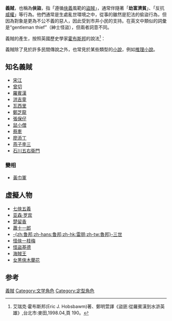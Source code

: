 '''義賊'''，也稱為'''俠盜'''，指「遵循[[俠|俠]][[義|義]]風範的[[盜賊|盜賊]]」，通常伴隨著「'''劫富濟貧'''」、「反抗[[威權主義|威權]]」等行為。他們通常是生處亂世環境之中，從事的雖然是犯法的偷盜行為，但因為對象是更為不公不義的惡人，因此受到市井小民的支持。在英文中類似的詞彙是“gentleman thief”（紳士怪盜），但兩者詞意不同。

義賊的產生，按照英國歷史學家[[艾瑞克·霍布斯邦|霍布斯邦]]的說法<ref>艾瑞克‧霍布斯邦(Eric J. Hobsbawm)著、鄭明萱譯《盜匪:從羅賓漢到水滸英雄》,台北市:麥田,1998.04,頁 190。</ref>：

{{Cquote|當我們抽絲剝繭，將強盜的地域、社會架構一層層除去之後，可以發現藏在其中的核心部分：亦即一種不滅的情愫，一個永恆的角色。那就是自由精神、[[英雄主義|英雄主義]]，以及公義的理想。}}

義賊除了見於許多民間傳說之外，也常見於某些類型的[[小說|小說]]，例如[[推理小說|推理小說]]。

== 知名義賊 ==
*[[宋江|宋江]]
*[[曾切|曾切]]
*[[羅賓漢|羅賓漢]]
*[[洪吉童|洪吉童]]
*[[聖瓦西里|瓦西里]]
*[[鄭芝龍|鄭芝龍]]
*[[張保仔|張保仔]]
*[[鼠小僧|鼠小僧]]
*[[蔡牽|蔡牽]]
*[[廖添丁|廖添丁]]
*[[燕子李三|燕子李三]]
*[[石川五右衛門|石川五右衛門]]
=== 變相 ===
*[[黃巾軍|黃巾軍]]

== 虛擬人物 ==
*[[七俠五義|七俠五義]]
*[[亚森·罗宾|亚森·罗宾]]
*[[楚留香|楚留香]]
*[[蕭十一郎|蕭十一郎]]
*[[鲁邦三世|-{zh:鲁邦;zh-hans:鲁邦;zh-hk:雷朋;zh-tw:魯邦}-三世]]
*[[怪俠一枝梅|怪俠一枝梅]]
*[[怪盜基德|怪盜基德]]
*[[海賊王|海賊王]]
*[[女黑俠木蘭花|女黑俠木蘭花]]

==参考==
{{Reflist}}

[[Category:義賊|]]
[[Category:文学角色|Category:文学角色]]
[[Category:定型角色|Category:定型角色]]